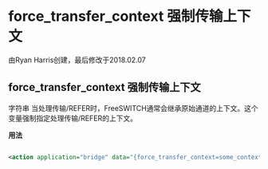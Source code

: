 # force_transfer_context 强制传输上下文

由Ryan Harris创建，最后修改于2018.02.07

## force_transfer_context 强制传输上下文

字符串 当处理传输/REFER时，FreeSWITCH通常会继承原始通道的上下文。这个变量强制指定处理传输/REFER的上下文。

**用法**

```xml

<action application="bridge" data="{force_transfer_context=some_context}sofia/gateway/gw_name/12345"/>

```